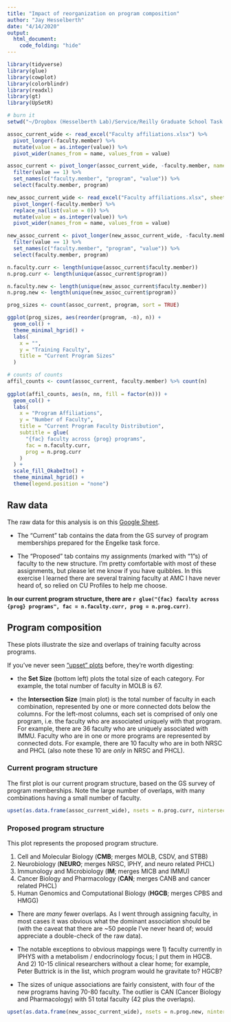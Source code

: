 ```yaml
---
title: "Impact of reorganization on program composition"
author: "Jay Hesselberth"
date: "4/14/2020"
output:
  html_document:
    code_folding: "hide"
---
```


```r
library(tidyverse)
library(glue)
library(cowplot)
library(colorblindr)
library(readxl)
library(gt)
library(UpSetR)
```

```r
# burn it
setwd("~/Dropbox (Hesselberth Lab)/Service/Reilly Graduate School Task Force")

assoc_current_wide <- read_excel("Faculty affiliations.xlsx") %>%
  pivot_longer(-faculty.member) %>%
  mutate(value = as.integer(value)) %>%
  pivot_wider(names_from = name, values_from = value)

assoc_current <- pivot_longer(assoc_current_wide, -faculty.member, names_to = "program") %>%
  filter(value == 1) %>%
  set_names(c("faculty.member", "program", "value")) %>%
  select(faculty.member, program)

new_assoc_current_wide <- read_excel("Faculty affiliations.xlsx", sheet = 2) %>%
  pivot_longer(-faculty.member) %>%
  replace_na(list(value = 0)) %>%
  mutate(value = as.integer(value)) %>%
  pivot_wider(names_from = name, values_from = value)

new_assoc_current <- pivot_longer(new_assoc_current_wide, -faculty.member, names_to = "program") %>%
  filter(value == 1) %>%
  set_names(c("faculty.member", "program", "value")) %>%
  select(faculty.member, program)

n.faculty.curr <- length(unique(assoc_current$faculty.member))
n.prog.curr <- length(unique(assoc_current$program))

n.faculty.new <- length(unique(new_assoc_current$faculty.member))
n.prog.new <- length(unique(new_assoc_current$program))
```

```r
prog_sizes <- count(assoc_current, program, sort = TRUE)

ggplot(prog_sizes, aes(reorder(program, -n), n)) +
  geom_col() +
  theme_minimal_hgrid() +
  labs(
    x = "",
    y = "Training Faculty",
    title = "Current Program Sizes"
  )
```

```r
# counts of counts
affil_counts <- count(assoc_current, faculty.member) %>% count(n)
  
ggplot(affil_counts, aes(n, nn, fill = factor(n))) +
  geom_col() +
  labs(
    x = "Program Affiliations",
    y = "Number of Faculty",
    title = "Current Program Faculty Distribution",
    subtitle = glue(
      "{fac} faculty across {prog} programs",
      fac = n.faculty.curr,
      prog = n.prog.curr 
    )
  ) +
  scale_fill_OkabeIto() +
  theme_minimal_hgrid() +
  theme(legend.position = "none")
```

## Raw data

The raw data for this analysis is on this [Google Sheet](https://docs.google.com/spreadsheets/d/1Q8lkPItX6yhoiIXoMKxbA0KG3qxSmmIQ3oFeb0ZH4DE/edit?usp=sharing).

* The "Current" tab contains the data from the GS survey of program memberships prepared for the Engelke task force.

* The "Proposed" tab contains my assignments (marked with "1"s) of faculty to the new structure. I'm pretty comfortable with most of these assignments, but please let me know if you have quibbles. In this exercise I learned there are several training faculty at AMC I have never heard of, so relied on CU Profiles to help me choose.

**In our current program structure, there are `r glue("{fac} faculty across {prog} programs", fac = n.faculty.curr, prog = n.prog.curr)`**.

## Program composition

These plots illustrate the size and overlaps of training faculty across programs. 

If you've never seen ["upset" plots](https://academic.oup.com/bioinformatics/article/33/18/2938/3884387) before, they're worth digesting:

* the **Set Size** (bottom left) plots the total size of each category. For example, the total number of faculty in MOLB is 67.

* the **Intersection Size** (main plot) is the total number of faculty in each combination, represented by one or more connected dots below the columns. For the left-most columns, each set is comprised of only one program, i.e. the faculty who are associated uniquely with that program. For example, there are 36 faculty who are uniquely associated with IMMU. Faculty who are in one or more programs are represented by connected dots. For example, there are 10 faculty who are in both NRSC and PHCL (also note these 10 are *only* in NRSC and PHCL).

### Current program structure

The first plot is our current program structure, based on the GS survey of program memberships. Note the large number of overlaps, with many combinations having a small number of faculty.

```r
upset(as.data.frame(assoc_current_wide), nsets = n.prog.curr, nintersects = NA)
```

### Proposed program structure

This plot represents the proposed program structure.

1.	Cell and Molecular Biology (**CMB**; merges MOLB, CSDV, and STBB)
2.	Neurobiology (**NEURO**; merges NRSC, IPHY, and neuro related PHCL)
3.	Immunology and Microbiology (**IM**; merges MICB and IMMU)
4.	Cancer Biology and Pharmacology (**CAN**; merges CANB and cancer related PHCL)
5.	Human Genomics and Computational Biology (**HGCB**; merges CPBS and HMGG)

* There are *many* fewer overlaps. As I went through assigning faculty, in most cases it was obvious what the dominant association should be (with the caveat that there are ~50 people I've never heard of; would appreciate a double-check of the raw data).

* The notable exceptions to obvious mappings were 1) faculty currently in IPHYS with a metabolism / endocrinology focus; I put them in HGCB. And 2) 10-15 clinical researchers without a clear home; for example, Peter Buttrick is in the list, which program would he gravitate to? HGCB?

* The sizes of unique associations are fairly consistent, with four of the new programs having 70-80 faculty. The outlier is CAN (Cancer Biology and Pharmacology) with 51 total faculty (42 plus the overlaps).

```r
upset(as.data.frame(new_assoc_current_wide), nsets = n.prog.new, nintersects = NA)
```

